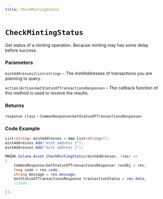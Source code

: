 ```yaml
---
title: CheckMintingStatus
---
```


# `CheckMintingStatus`

Get status of a minting operation. Because minting may has some delay before success.

### Parameters
`mintAddresses|List<string>` - The mintAddresses of transactions you are planning to query.

`action|Action<GetStatusOfTransactionsResponse>` - The callback function of this method is used to receive the results.

### Returns
`response class` - `CommonResponse<GetStatusOfTransactionsResponse>`

### Code Example
```csharp
List<string> mintAddresses = new List<string>();
mintAddresses.Add("mint address 1");
mintAddresses.Add("mint address 2");

MWSDK.Solana.Asset.CheckMintingStatus(mintAddresses, (res) =>
{
    CommonResponse<GetStatusOfTransactionsResponse> resObj = res;
    long code = res.code;
    string message = res.message;
    GetStatusOfTransactionsResponse transactionStatus = res.data;
    //todo...

});
```
